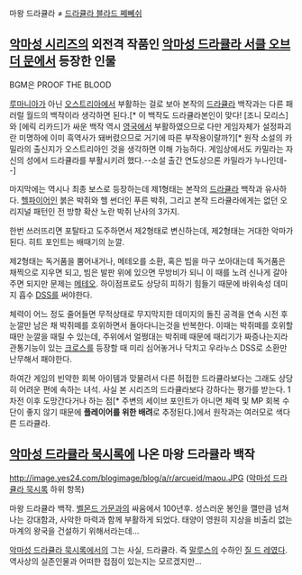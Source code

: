 마왕 드라큘라 ≠ [[드라큘라 블라드 쩨뻬쉬]]

== [[악마성 시리즈]]의 외전격 작품인 [[악마성 드라큘라 서클 오브 더 문]]에서 등장한 인물 ==
BGM은 PROOF THE BLOOD

[[루마니아]]가 아닌 [[오스트리아]]에서 부활하는 걸로 보아 본작의 [[드라큘라]] 백작과는 다른 패러럴 월드의 백작이라 생각하면 된다.[* 이 백작도 드라큘라본인이 맞다! [조니 모리스]와 [에릭 리카드]가 싸운 백작 역시 [[영국]]에서 부활하였으므로 다만 게임자체가 설정파괴란 미명하에 이미 흑역사가 돼버렸으므로 거기에 따른 부작용이랄까?][* 원작 소설의 카밀라의 출신지가 오스트리아인 것을 생각하면 이해 가능하다. 게임상에서도 카밀라는 자신의 성에서 드라큘라를 부활시키려 했다.--소설 출간 연도상으론 카밀라가 누나인데--]

마지막에는 역시나 최종 보스로 등장하는데 제1형태는 본작의 [[드라큘라]] 백작과 유사하다. [[헬파이어]]인 붉은 박쥐와 헬 썬더인 푸른 박쥐, 그리고 본작 드라큘라에게는 없던 오리지널 패턴인 전 방향 확산 노란 박쥐 난사의 3가지.

한번 쓰러뜨리면 포탈타고 도주하면서 제2형태로 변신하는데, 제2형태는 거대한 악마가 된다. 히트 포인트는 배때기의 눈깔. 

제2형태는 독거품을 뿜어내거나, 메테오를 소환, 혹은 빔을 마구 쏘아대는데 독거품은 채찍으로 지우면 되고, 빔은 발판 위에 있으면 무방비가 되니 이 때를 노려 신나게 갈아주면 되지만 문제는 [[메테오]]. 하이점프로도 상당히 피하기 힘들기 때문에 바위속성 데미지 흡수 [[DSS]]를 써야한다. 

체력이 어느 정도 줄어들면 무적상태로 무지막지한 데미지의 돌진 공격을 연속 시전 후 눈깔만 남은 채 박쥐떼를 호위하면서 돌아다니는것을 반복한다. 이때는 박쥐떼를 호위할때만 눈깔을 때릴 수 있는데, 주위에서 얼쩡대는 박쥐떼 때문에 때리기가 짜증나는지라 관통기능이 있는 [[크로스]]를 등장할 때 미리 심어놓거나 닥치고 우라누스 DSS로 소환만 난무해서 패야한다.

하여간 게임의 빈약한 회복 아이템과 맞물려서 다른 허접한 드라큘라보다는 그래도 상당히 어려운 편에 속하는 녀석. 사실 본 시리즈의 드라큘라보다 강하다는 평가를 받는다. 1차전 이후 도망간다거나 하는 점[* 주변의 세이브 포인트가 아니면 체력 및 MP 회복 수단이 좋지 않기 때문에 '''플레이어를 위한 배려'''로 추정된다.]에서 원작과는 여러모로 색다른 드라큘라.

== [[악마성 드라큘라 묵시록]]에 나온 마왕 드라큘라 백작 ==
http://image.yes24.com/blogimage/blog/a/r/arcueid/maou.JPG
([[악마성 드라큘라 묵시록]] 하위 항목)

마왕 드라큘라 백작. [[벨몬드 가문]]과의 싸움에서 100년후. 성스러운 봉인을 깰만큼 넘쳐나는 강대함과, 사악한 마력과 함께 부활하게 되었다. 태양이 영원히 지상을 비출리 없는 마계의 왕국을 건설하기 위해서라는데...

[[악마성 드라큘라 묵시록]]에서의 그는 사실, 드라큘라. 즉 [[말루스]]의 수하인 [[질 드 레]]였다. 역사상의 실존인물과 어떠한 접점이 있는지는 모르겠지만...
